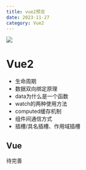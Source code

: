 ```yaml
---
title: vue2预览
date: 2023-11-27
category: Vue2
---
```


![](http://img.mrzym.top/Fn6hrb8r86xBIBwgjDxnVLLl6oP9)

# Vue2

-   生命周期
-   数据双向绑定原理
-   data为什么是一个函数
-   watch的两种使用方法
-   computed缓存机制
-   组件间通信方式
-   插槽/具名插槽、作用域插槽

## Vue

待完善
